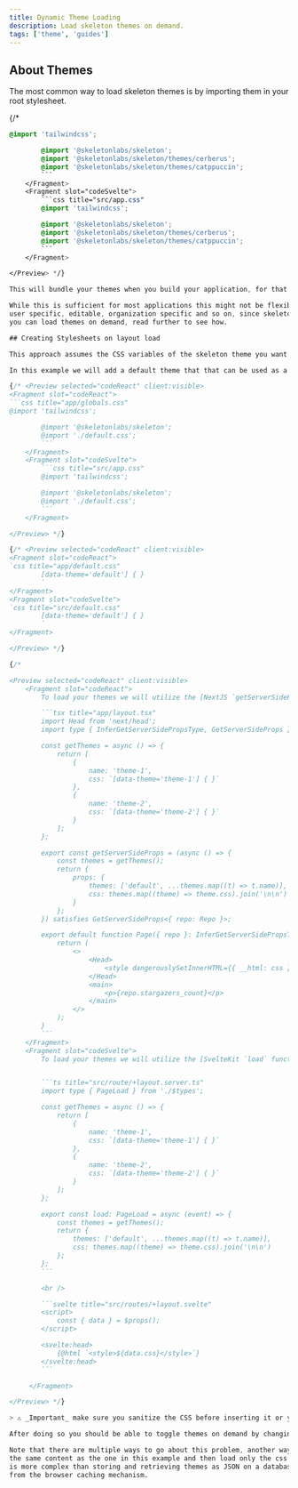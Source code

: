 ```yaml
---
title: Dynamic Theme Loading
description: Load skeleton themes on demand.
tags: ['theme', 'guides']
---
```



## About Themes

The most common way to load skeleton themes is by importing them in your root stylesheet.

{/* <Preview selected="codeReact" client:visible>
<Fragment slot="codeReact">
```css title="app/globals.css"
@import 'tailwindcss';

    	@import '@skeletonlabs/skeleton';
    	@import '@skeletonlabs/skeleton/themes/cerberus';
    	@import '@skeletonlabs/skeleton/themes/catppuccin';
    	```
    </Fragment>
    <Fragment slot="codeSvelte">
    	```css title="src/app.css"
    	@import 'tailwindcss';

    	@import '@skeletonlabs/skeleton';
    	@import '@skeletonlabs/skeleton/themes/cerberus';
    	@import '@skeletonlabs/skeleton/themes/catppuccin';
    	```
    </Fragment>

</Preview> */}

This will bundle your themes when you build your application, for that reason you should only import the themes you need because they will increase your CSS bundle size.

While this is sufficient for most applications this might not be flexible enough for your needs, you may want themes to be
user specific, editable, organization specific and so on, since skeleton themes are just CSS variables there are many ways
you can load themes on demand, read further to see how.

## Creating Stylesheets on layout load

This approach assumes the CSS variables of the skeleton theme you want is available during the load function (eg: on your database or in memory).

In this example we will add a default theme that that can be used as a fallback.

{/* <Preview selected="codeReact" client:visible>
<Fragment slot="codeReact">
```css title="app/globals.css"
@import 'tailwindcss';

    	@import '@skeletonlabs/skeleton';
    	@import './default.css';
    	```
    </Fragment>
    <Fragment slot="codeSvelte">
    	```css title="src/app.css"
    	@import 'tailwindcss';

    	@import '@skeletonlabs/skeleton';
    	@import './default.css';
    	```
    </Fragment>

</Preview> */}

{/* <Preview selected="codeReact" client:visible>
<Fragment slot="codeReact">
`css title="app/default.css"
    	[data-theme='default'] { }
    	`
</Fragment>
<Fragment slot="codeSvelte">
`css title="src/default.css"
    	[data-theme='default'] { }
    	`
</Fragment>

</Preview> */}

{/*

<Preview selected="codeReact" client:visible>
    <Fragment slot="codeReact">
		To load your themes we will utilize the [NextJS `getServerSideProps` function](https://nextjs.org/docs/pages/building-your-application/data-fetching/get-server-side-props) function in combination with [Head component](https://nextjs.org/docs/pages/api-reference/components/head):

    	```tsx title="app/layout.tsx"
    	import Head from 'next/head';
    	import type { InferGetServerSidePropsType, GetServerSideProps } from 'next';

    	const getThemes = async () => {
    		return [
    			{
    				name: 'theme-1',
    				css: `[data-theme='theme-1'] { }`
    			},
    			{
    				name: 'theme-2',
    				css: `[data-theme='theme-2'] { }`
    			}
    		];
    	};

    	export const getServerSideProps = (async () => {
    		const themes = getThemes();
    		return {
    			props: {
    				themes: ['default', ...themes.map((t) => t.name)],
    				css: themes.map((theme) => theme.css).join('\n\n')
    			}
    		};
    	}) satisfies GetServerSideProps<{ repo: Repo }>;

    	export default function Page({ repo }: InferGetServerSidePropsType<typeof getServerSideProps>) {
    		return (
    			<>
    				<Head>
    					<style dangerouslySetInnerHTML={{ __html: css }} />
    				</Head>
    				<main>
    					<p>{repo.stargazers_count}</p>
    				</main>
    			</>
    		);
    	}
    	```
    </Fragment>
    <Fragment slot="codeSvelte">
    	To load your themes we will utilize the [SvelteKit `load` function](https://svelte.dev/docs/kit/load) function in combination with [`<svelte:head>`](https://svelte.dev/docs/svelte/svelte-head):


    	```ts title="src/route/+layout.server.ts"
    	import type { PageLoad } from './$types';

    	const getThemes = async () => {
    		return [
    			{
    				name: 'theme-1',
    				css: `[data-theme='theme-1'] { }`
    			},
    			{
    				name: 'theme-2',
    				css: `[data-theme='theme-2'] { }`
    			}
    		];
    	};

    	export const load: PageLoad = async (event) => {
    		const themes = getThemes();
    		return {
    			themes: ['default', ...themes.map((t) => t.name)],
    			css: themes.map((theme) => theme.css).join('\n\n')
    		};
    	};
    	```

    	<br />

    	```svelte title="src/routes/+layout.svelte"
    	<script>
    		const { data } = $props();
    	</script>

    	<svelte:head>
    		{@html `<style>${data.css}</style>`}
    	</svelte:head>
    	```

     </Fragment>

</Preview> */}

> ⚠️ _Important_ make sure you sanitize the CSS before inserting it or you'll be vulnerable to CSS injection.

After doing so you should be able to toggle themes on demand by changing the `data-theme` attribute on the `html` tag.

Note that there are multiple ways to go about this problem, another way could be to generate CSS files with
the same content as the one in this example and then load only the css files you want, while this
is more complex than storing and retrieving themes as JSON on a database this approach could benefit
from the browser caching mechanism.
